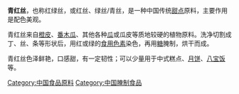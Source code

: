 '''青红丝'''，也称红绿丝，或红丝、绿丝/青丝，是一种中国传统[[甜点|甜点]]原料，主要作用是配色美观。

青红丝来自[[橙皮|橙皮]]、[[番木瓜|番木瓜]]、其他各种[[瓜|瓜]]或瓜皮等质地较硬的植物原料。洗净切割成丁、丝、条等形状后，用红或绿的[[食用色素|食用色素]]染色，再用[[糖|糖]]腌制，烘干而成。

青红丝色泽鲜艳，口感甜，有一定韧性；可以少量用于中式糕点、[[月饼|月饼]]、[[八宝饭|八宝饭]]等。

[[Category:中国食品原料|Category:中国食品原料]]
[[Category:中国腌制食品|Category:中国腌制食品]]